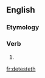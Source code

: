 ==English==

===Etymology===
{{suffix|detest|eth|lang=en}}

===Verb===
{{head|en|verb form}}

# {{en-archaic third-person singular of|detest}}

[[fr:detesteth]]